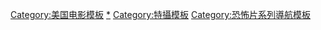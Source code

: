 {{navbox
|name =King Kong
|title = [[金剛|<span style="color:#EEDD82;">金剛</span>]]
|titlestyle = background:#3E312B; color:#EEDD82;
|groupstyle = background:#3E312B; color:#EEDD82;
|group1 = 電影
|list1  = {{Navbox subgroup
  |groupstyle = background-color: #c0c0c0; color: #FFF;
  |evenodd   = swap
|group1 = [[雷電華電影]]
|list1 = {{Navbox subgroup
  |groupstyle = background-color: #c0c0c0; color: #FFF;
  |evenodd   = swap
|group1 = 
|list1 = [[金刚 (1933年电影)|金剛]]（1933）- {{link-en|金剛之子|Son of Kong}}（1933）
|group2 = 關聯人物
|list2 = {{link-en|梅里安·C·庫珀|Merian C. Cooper}} - {{link-en|歐內斯特·B·舍德薩克|Ernest B. Schoedsack}}- {{link-en|利斯·H·奧布賴恩|Willis_H._O'Brien}} - [[大卫·O·塞尔兹尼克]] - {{link-en|費·芮|Fay_Wray}}
|group3 = 關聯作品
|list3 = {{link-en|巨猩喬揚|Mighty_Joe_Young}}（1949)<!--1933年版とスタッフが同一-->}}
|group2 = 東寶
|list2 = {{Navbox subgroup
  |groupstyle = background-color: #c0c0c0; color: #FFF;
  |evenodd   = swap
|group1 = 
|list1 = [[金剛對哥吉拉]]（1962） - [[金剛的逆襲]]（1967）
|group2 = 關聯人物
|list2 = [[圓谷英二]] - [[本多豬四郎]] - [[田中友幸]] - {{link-ja|関沢新一}} - {{link-ja|馬淵薫}} - [[伊福部昭]] - {{link-ja|開米栄三}} - {{link-ja|浜美枝}} - {{link-ja|広瀬正一}} - [[中島春雄]]
|group3 = 登場怪獸
|list3 = [[哥吉拉]] - {{link-ja|大章魚|大ダコ (東宝特撮作品)}} - [[哥羅龍]]
|group4 = 樂曲
|list4  = {{link-ja|SF幻想交響曲|SF交響ファンタジー}}
|group5 = 關聯作品
|list5  = [[綠人]](1973)<!--金剛登場-->}}
|group3 = [[派拉蒙影業]]
|list3  = {{Navbox subgroup
  |groupstyle = background-color: #c0c0c0; color: #FFF;
  |evenodd   = swap
|group1 = 
|list1 = [[金剛 (1976年電影)|金剛]]（1976）－ {{link-en|金剛續集|King Kong Lives}}（1986）
|group2 = 關聯人物
|list2 = [[约翰·吉勒明|約翰·吉勒明]] - [[迪諾·德·勞倫提斯]] - [[里克·贝克]] - [[潔西卡·蘭芝]] - [[琳達·漢彌頓]]
|group3 = 遊戲
|list3  = [[金刚2_愤怒的百万吨拳头]] - {{le|金剛2 甦醒傳說|King Kong 2: Yomigaeru Densetsu}}}}
|group4 = [[環球影業]]
|list4  = {{Navbox subgroup
  |groupstyle = background-color: #c0c0c0; color: #FFF;
  |evenodd   = swap
|group1 = 
|list1 = [[金剛 (2005年電影)|金剛]]（2005）
|group2 = 關聯人物
|list2 = [[彼得·杰克逊|彼得·傑克森]] - [[妮奥米·瓦兹]] - [[安迪·瑟克斯]]
|group3 = 關聯作品
|list3  = [[新空房禁地]]}}
|group5 = [[传奇影业]]<br />[[怪獸宇宙]]
|list5 = {{Navbox subgroup
  |groupstyle = background-color: #c0c0c0; color: #FFF;
  |evenodd   = swap
|group1 = 
|list1 = [[金剛：骷髏島]]（2017）- [[哥吉拉大戰金剛]]（2021）
|group2 = 關聯人物
|list2 = [[喬丹·沃格特-羅伯茲]] - [[亞當·溫高德]]
|group3 = 關聯作品
|list3  = [[哥斯拉_(2014年电影)|哥吉拉]]（2014） - [[哥吉拉_II_怪獸之王]]（2019）}}
}}
|group2 = 其他
|list2  = {{link-ja|日本金剛|和製キング・コング}}（1933）- {{link-ja|金剛現身江戶|和製キング・コング}}（1938） - [[大金剛系列]]（[[環球城市影業訴任天堂案]]） - {{link-ja|金剛（英德電影）|Queen_Kong}} - [[猩猩王]]（1977） 
}}<noinclude>
{{collapsible option}}
[[Category:美国电影模板]]
[[Category:King Kong|*]]
[[Category:特攝模板]]
[[Category:恐怖片系列導航模板]]
</noinclude>